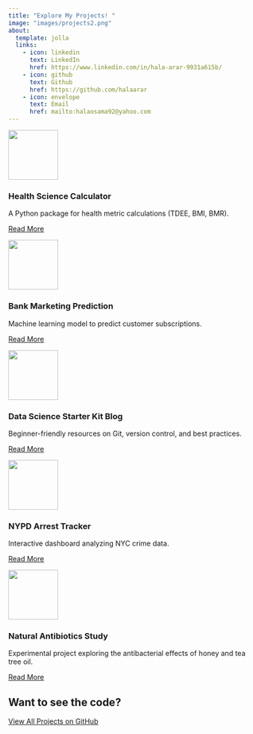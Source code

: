 ```yaml
---
title: "Explore My Projects! "
image: "images/projects2.png"
about:
  template: jolla
  links:
    - icon: linkedin
      text: LinkedIn
      href: https://www.linkedin.com/in/hala-arar-9931a615b/
    - icon: github
      text: Github
      href: https://github.com/halaarar
    - icon: envelope
      text: Email
      href: mailto:halaosama92@yahoo.com
---
```


:::{.grid-container}

<div class="grid-item">
  <img src="images/med.png" width="100px">
  <h3>Health Science Calculator</h3>
  <p>A Python package for health metric calculations (TDEE, BMI, BMR).</p>
  <a href="projects/health_science_calculator.qmd" class="btn btn-outline-dark">Read More</a>
</div>

<div class="grid-item">
  <img src="images/bank.png" width="100px">
  <h3>Bank Marketing Prediction</h3>
  <p>Machine learning model to predict customer subscriptions.</p>
  <a href="projects/bank_marketing_predictions.qmd" class="btn btn-outline-dark">Read More</a>
</div>

<div class="grid-item">
  <img src="images/blog.png" width="100px">
  <h3>Data Science Starter Kit Blog</h3>
  <p>Beginner-friendly resources on Git, version control, and best practices.</p>
  <a href="projects/data_science_starter_kit.qmd" class="btn btn-outline-dark">Read More</a>
</div>

<div class="grid-item">
  <img src="images/nypd.jpg" width="100px">
  <h3>NYPD Arrest Tracker</h3>
  <p>Interactive dashboard analyzing NYC crime data.</p>
  <a href="projects/nyc_arrest_dashboard.qmd" class="btn btn-outline-dark">Read More</a>
</div>

<div class="grid-item">
  <img src="images/bacteria.png" width="100px">
  <h3>Natural Antibiotics Study</h3>
  <p>Experimental project exploring the antibacterial effects of honey and tea tree oil.</p>
  <a href="projects/Antibacterial_effects.qmd" class="btn btn-outline-dark">Read More</a>
</div>

:::

<div class="center-content">
  
# Want to see the code?

[View All Projects on GitHub](https://github.com/halaarar){.btn .btn-outline-dark}

</div>
